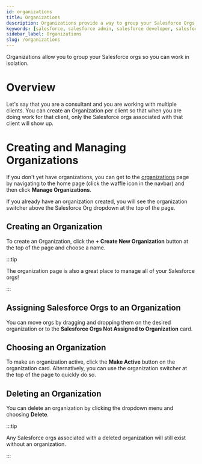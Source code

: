 ```yaml
---
id: organizations
title: Organizations
description: Organizations provide a way to group your Salesforce Orgs.
keywords: [salesforce, salesforce admin, salesforce developer, salesforce automation, salesforce workbench]
sidebar_label: Organizations
slug: /organizations
---
```


Organizations allow you to group your Salesforce orgs so you can work in isolation.

# Overview

Let's say that you are a consultant and you are working with multiple clients. You can create an Organization per client so that when you are doing work for that client, only the Salesforce orgs associated with that client will show up.

# Creating and Managing Organizations

If you don't yet have organizations, you can get to the [organizations](http://getjetstream.app/app/organizations) page by navigating to the home page (click the waffle icon in the navbar) and then click **Manage Organizations**.

If you already have an organization created, you will see the organization switcher above the Salesforce Org dropdown at the top of the page.

## Creating an Organization

To create an Organization, click the **+ Create New Organization** button at the top of the page and choose a name.

:::tip

The organization page is also a great place to manage all of your Salesforce orgs!

:::

## Assigning Salesforce Orgs to an Organization

You can move orgs by dragging and dropping them on the desired organization or to the **Salesforce Orgs Not Assigned to Organization** card.

## Choosing an Organization

To make an organization active, click the **Make Active** button on the organization card. Alternatively, you can use the organization switcher at the top of the page to quickly do so.

## Deleting an Organization

You can delete an organization by clicking the dropdown menu and choosing **Delete**.

:::tip

Any Salesforce orgs associated with a deleted organization will still exist without an organization.

:::
